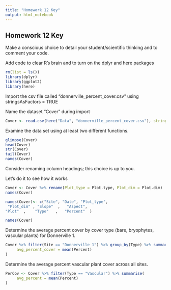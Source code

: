 ```yaml
---
title: "Homework 12 Key"
output: html_notebook
---
```

## Homework 12 Key

Make a conscious choice to detail your student/scientific thinking and to comment your code.


Add code to clear R's brain and to turn on the dplyr and here packages 

```r
rm(list = ls())
library(dplyr)
library(ggplot2)
library(here)
```

Import the csv file called “donnerville_percent_cover.csv” using stringsAsFactors = TRUE

Name the dataset “Cover” during import

```r
Cover <- read.csv(here("Data", "donnerville_percent_cover.csv"), stringsAsFactors = TRUE)
```

Examine the data set using at least two different functions.
```r
glimpse(Cover)
head(Cover)
str(Cover)
tail(Cover)
names(Cover)
```

Consider renaming column headings; this choice is up to you.

Let's do it to see how it works

```r
Cover <- Cover %>% rename(Plot_type = Plot.type, Plot_dim = Plot.dim)
names(Cover)

names(Cover)<- c("Site", "Date", "Plot_type",
 "Plot_dim" , "Slope"  ,   "Aspect",   
"Plot"  ,    "Type"   ,   "Percent"  )

names(Cover)
```

Determine the average percent cover by cover type (bare, bryophytes, vascular plants) for Donnerville 1.

```r
Cover %>% filter(Site == "Donnerville 1") %>% group_by(Type) %>% summarise(
     avg_percent_cover = mean(Percent)
)
```

Determine the average percent vascular plant cover across all sites.

```r
PerCov <- Cover %>% filter(Type == "Vascular") %>% summarise(
     avg_percent = mean(Percent)
)
```

